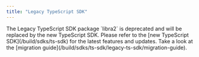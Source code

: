 ```yaml
---
title: "Legacy TypeScript SDK"
---
```



<Aside emoji="🚨" type="danger">
  The Legacy TypeScript SDK package `libra2` is deprecated and will be replaced by the new TypeScript SDK. Please refer to the [new TypeScript SDK](/build/sdks/ts-sdk) for the latest features and updates.  Take a look at the [migration guide](/build/sdks/ts-sdk/legacy-ts-sdk/migration-guide).
</Aside>

